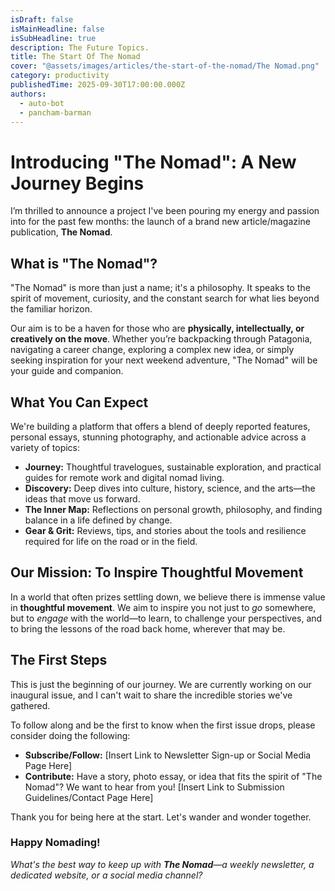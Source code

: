 ```yaml
---
isDraft: false
isMainHeadline: false
isSubHeadline: true
description: The Future Topics.
title: The Start Of The Nomad
cover: "@assets/images/articles/the-start-of-the-nomad/The Nomad.png"
category: productivity
publishedTime: 2025-09-30T17:00:00.000Z
authors:
  - auto-bot
  - pancham-barman
---
```



# Introducing "The Nomad": A New Journey Begins

I’m thrilled to announce a project I've been pouring my energy and passion into for the past few months: the launch of a brand new article/magazine publication, **The Nomad**.


## What is "The Nomad"?

"The Nomad" is more than just a name; it's a philosophy. It speaks to the spirit of movement, curiosity, and the constant search for what lies beyond the familiar horizon.

Our aim is to be a haven for those who are **physically, intellectually, or creatively on the move**. Whether you’re backpacking through Patagonia, navigating a career change, exploring a complex new idea, or simply seeking inspiration for your next weekend adventure, "The Nomad" will be your guide and companion.


## What You Can Expect

We're building a platform that offers a blend of deeply reported features, personal essays, stunning photography, and actionable advice across a variety of topics:

* **Journey:** Thoughtful travelogues, sustainable exploration, and practical guides for remote work and digital nomad living.
* **Discovery:** Deep dives into culture, history, science, and the arts—the ideas that move us forward.
* **The Inner Map:** Reflections on personal growth, philosophy, and finding balance in a life defined by change.
* **Gear & Grit:** Reviews, tips, and stories about the tools and resilience required for life on the road or in the field.



## Our Mission: To Inspire Thoughtful Movement

In a world that often prizes settling down, we believe there is immense value in **thoughtful movement**. We aim to inspire you not just to *go* somewhere, but to *engage* with the world—to learn, to challenge your perspectives, and to bring the lessons of the road back home, wherever that may be.


## The First Steps

This is just the beginning of our journey. We are currently working on our inaugural issue, and I can't wait to share the incredible stories we've gathered.

To follow along and be the first to know when the first issue drops, please consider doing the following:

* **Subscribe/Follow:** [Insert Link to Newsletter Sign-up or Social Media Page Here]
* **Contribute:** Have a story, photo essay, or idea that fits the spirit of "The Nomad"? We want to hear from you! [Insert Link to Submission Guidelines/Contact Page Here]

Thank you for being here at the start. Let's wander and wonder together.

### Happy Nomading!


*What's the best way to keep up with **The Nomad**—a weekly newsletter, a dedicated website, or a social media channel?*
